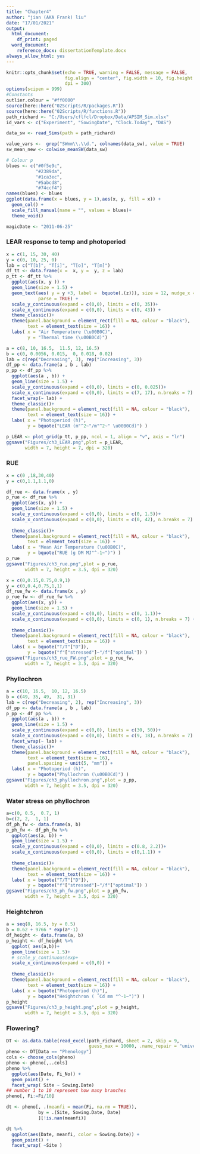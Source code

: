 ```yaml
---
title: "Chapter4"
author: "jian (AKA Frank) liu"
date: "17/01/2021"
output:
  html_document:
    df_print: paged
  word_document:
    reference_docx: dissertationTemplate.docx
always_allow_html: yes
---
```



```r
knitr::opts_chunk$set(echo = TRUE, warning = FALSE, message = FALSE,
                      fig.align = "center", fig.width = 10, fig.height = 7, 
                      dpi = 300)
options(scipen = 999)
#Constants
outlier.colour = "#ff0000"
source(here::here("02Scripts/R/packages.R"))
source(here::here("02Scripts/R/functions.R"))
path_richard <- "C:/Users/cflfcl/Dropbox/Data/APSIM_Sim.xlsx"
id_vars <- c("Experiment", "SowingDate", "Clock.Today", "DAS")

data_sw <- read_Sims(path = path_richard)

value_vars <-  grep("SWmm\\.\\d.", colnames(data_sw), value = TRUE)
sw_mean_new <- colwise_meanSW(data_sw)

# Colour p
blues <- c("#0f5e9c",
           "#2389da",
           "#1ca3ec",
           "#5abcd8",
           "#74ccf4")
names(blues) <- blues 
ggplot(data.frame(x = blues, y = 1),aes(x, y, fill = x)) +
  geom_col() +
  scale_fill_manual(name = "", values = blues)+
  theme_void()

magicDate <- "2011-06-25"
```

### LEAR response to temp and photoperiod
```r


x = c(1, 15, 30, 40)
y = c(0, 10, 25, 0)
lab = c("T[b]", "T[i]", "T[o]", "T[m]")
df_tt <- data.frame(x =  x, y =  y, z = lab)
p_tt <- df_tt %>% 
  ggplot(aes(x, y )) +
  geom_line(size = 1.5) + 
  geom_text(aes( y = y +3, label =  bquote(.(z))), size = 12, nudge_x = 1, nudge_y = 1,
            parse = TRUE) +
  scale_y_continuous(expand = c(0,0), limits = c(0, 35))+
  scale_x_continuous(expand = c(0,0), limits = c(0, 43)) +
  theme_classic()+
  theme(panel.background = element_rect(fill = NA, colour = "black"),
        text = element_text(size = 16)) +
  labs( x = "Air Temperature (\u00B0C)", 
        y = "Thermal time (\u00B0Cd)")

a = c(8, 10, 16.5,  11.5, 12, 16.5)
b = c(0, 0.0056, 0.015,  0, 0.018, 0.02)
lab = c(rep("Decreasing", 3), rep("Increasing", 3))
df_pp <- data.frame(a , b , lab)
p_pp <- df_pp %>% 
  ggplot(aes(a , b)) +
  geom_line(size = 1.5) +
  scale_y_continuous(expand = c(0,0), limits = c(0, 0.025))+
  scale_x_continuous(expand = c(0,0), limits = c(7, 17), n.breaks = 7) +
  facet_wrap(~ lab) +
  theme_classic()+
  theme(panel.background = element_rect(fill = NA, colour = "black"),
        text = element_text(size = 16)) +
  labs( x = "Photoperiod (h)", 
        y = bquote("LEAR (m"^2~"/m"^2~" \u00B0Cd)") )

p_LEAR <- plot_grid(p_tt, p_pp, ncol = 1, align = "v", axis = "lr")
ggsave("Figures/ch3_LEAR.png",plot = p_LEAR,
       width = 7, height = 7, dpi = 320)
```

### RUE
```r
x = c(0	,18,30,40)
y = c(0,1.1,1.1,0)

df_rue <- data.frame(x , y)
p_rue <- df_rue %>% 
  ggplot(aes(x, y)) +
  geom_line(size = 1.5) +
  scale_y_continuous(expand = c(0,0), limits = c(0, 1.5))+
  scale_x_continuous(expand = c(0,0), limits = c(0, 42), n.breaks = 7) +
  
  theme_classic()+
  theme(panel.background = element_rect(fill = NA, colour = "black"),
        text = element_text(size = 16)) +
  labs( x = "Mean Air Temperature (\u00B0C)", 
        y = bquote("RUE (g DM MJ"^-1~")") )
p_rue
ggsave("Figures/ch3_rue.png",plot = p_rue,
       width = 7, height = 3.5, dpi = 320)

x = c(0,0.15,0.75,0.9,1)
y = c(0,0.4,0.75,1,1)
df_rue_fw <- data.frame(x , y)
p_rue_fw <- df_rue_fw %>% 
  ggplot(aes(x, y)) +
  geom_line(size = 1.5) +
  scale_y_continuous(expand = c(0,0), limits = c(0, 1.1))+
  scale_x_continuous(expand = c(0,0), limits = c(0, 1), n.breaks = 7) +
  
  theme_classic()+
  theme(panel.background = element_rect(fill = NA, colour = "black"),
        text = element_text(size = 16)) +
  labs( x = bquote("T/T"["D"]), 
        y = bquote("f"["stressed"]~"/f"["optimal"]) )
ggsave("Figures/ch3_rue_FW.png",plot = p_rue_fw,
       width = 7, height = 3.5, dpi = 320)

```

### Phyllochron
```r
a = c(10, 16.5,  10, 12, 16.5)
b = c(49, 35, 49,  31, 31)
lab = c(rep("Decreasing", 2), rep("Increasing", 3))
df_pp <- data.frame(a , b , lab)
p_pp <- df_pp %>% 
  ggplot(aes(a , b)) +
  geom_line(size = 1.5) +
  scale_y_continuous(expand = c(0,0), limits = c(30, 50))+
  scale_x_continuous(expand = c(0,0), limits = c(9, 18), n.breaks = 7) +
  facet_wrap(~ lab) +
  theme_classic()+
  theme(panel.background = element_rect(fill = NA, colour = "black"),
        text = element_text(size = 16),
        panel.spacing = unit(5, "mm")) +
  labs( x = "Photoperiod (h)", 
        y = bquote("Phyllochron (\u00B0Cd)") )
ggsave("Figures/ch3_phyllochron.png",plot = p_pp,
       width = 7, height = 3.5, dpi = 320)

```

### Water stress on phyllochron
```r
a=c(0, 0.5,  0.7, 1)
b=c(2, 2,  1, 1)
df_ph_fw <- data.frame(a, b)
p_ph_fw <- df_ph_fw %>% 
  ggplot(aes(a, b)) +
  geom_line(size = 1.5) +
  scale_y_continuous(expand = c(0,0), limits = c(0.8, 2.2))+
  scale_x_continuous(expand = c(0,0), limits = c(0,1.1)) +
  
  theme_classic()+
  theme(panel.background = element_rect(fill = NA, colour = "black"),
        text = element_text(size = 16)) +
  labs( x = bquote("T/T"["D"]), 
        y = bquote("f"["stressed"]~"/f"["optimal"]) )
ggsave("Figures/ch3_ph_fw.png",plot = p_ph_fw,
       width = 7, height = 3.5, dpi = 320)
```
### Heightchron
```r
a = seq(8, 16.5, by = 0.5)
b = 0.62 + 9766 * exp(a*-1)
df_height <- data.frame(a, b)
p_height <- df_height %>% 
  ggplot( aes(a,b))+
  geom_line(size = 1.5)+
  # scale_y_continuous(exp+
  scale_x_continuous(expand = c(0,0)) +
  
  theme_classic()+
  theme(panel.background = element_rect(fill = NA, colour = "black"),
        text = element_text(size = 16)) +
  labs( x = bquote("Photoperiod (h)"), 
        y = bquote("Heightchron ( ˚Cd mm "^-1~")") )
p_height
ggsave("Figures/ch3_p_height.png",plot = p_height,
       width = 7, height = 3.5, dpi = 320)
```


### Flowering?
```r
DT <- as.data.table(read_excel(path_richard, sheet = 2, skip = 9,
                               guess_max = 10000, .name_repair = "universal"))
pheno <- DT[Data == "Phenology"]
cols <- choose_cols(pheno)
pheno <- pheno[,..cols]
pheno %>% 
  ggplot(aes(Date, Fi_No)) +
  geom_point() +
  facet_wrap( Site ~ Sowing.Date)
## number 1 to 10 represent how many branches 
pheno[, Fi:=Fi/10]

dt <- pheno[, .(meanfi = mean(Fi, na.rm = TRUE)), 
            by = .(Site, Sowing.Date, Date)
            ][!is.nan(meanfi)]

dt %>% 
  ggplot(aes(Date, meanfi, color = Sowing.Date)) +
  geom_point() +
  facet_wrap( ~Site )


```

